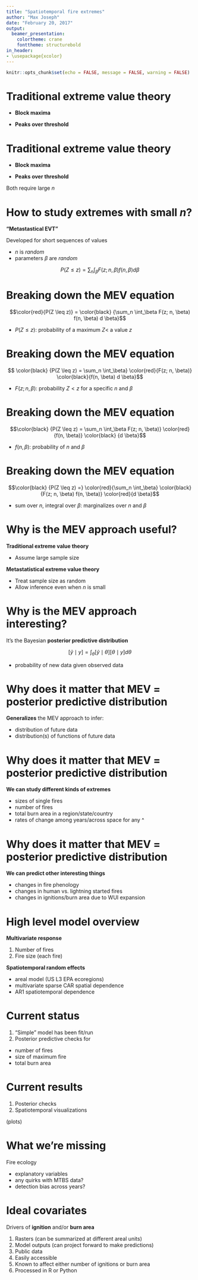 ```yaml
---
title: "Spatiotemporal fire extremes"
author: "Max Joseph"
date: "February 20, 2017"
output: 
  beamer_presentation:
    colortheme: crane
    fonttheme: structurebold
in_header:
- \usepackage{xcolor}
---
```


```r
knitr::opts_chunk$set(echo = FALSE, message = FALSE, warning = FALSE)
```

# Traditional extreme value theory

- **Block maxima**

- **Peaks over threshold**

# Traditional extreme value theory

- **Block maxima**

- **Peaks over threshold**

Both require large $n$


# How to study extremes with small $n$?

**"Metastastical EVT"**

Developed for short sequences of values 

- $n$ is *random*
- parameters $\beta$ are *random*

$$P(Z \leq z) = \sum_n \int_\beta F(z; n, \beta) f(n, \beta) d \beta$$

# Breaking down the MEV equation

$$\color{red}{P(Z \leq z)} = \color{black} {\sum_n \int_\beta F(z; n, \beta) f(n, \beta) d \beta}$$

- $P(Z \leq z)$: probability of a maximum $Z <$ a value $z$


# Breaking down the MEV equation

$$ \color{black} {P(Z \leq z) = \sum_n \int_\beta} \color{red}{F(z; n, \beta)} \color{black}{f(n, \beta) d \beta}$$

- $F(z; n, \beta)$: probability $Z < z$ for a specific $n$ and $\beta$

# Breaking down the MEV equation

$$\color{black} {P(Z \leq z) = \sum_n \int_\beta F(z; n, \beta)} \color{red}{f(n, \beta)} \color{black} {d \beta}$$

- $f(n, \beta)$: probability of $n$ and $\beta$



# Breaking down the MEV equation

$$\color{black} {P(Z \leq z) =} \color{red}{\sum_n \int_\beta} \color{black} {F(z; n, \beta) f(n, \beta)} \color{red}{d \beta}$$

- sum over $n$, integral over $\beta$: marginalizes over $n$ and $\beta$


# Why is the MEV approach useful?

**Traditional extreme value theory**

- Assume large sample size

**Metastatistical extreme value theory**

- Treat sample size as random
- Allow inference even when $n$ is small

# Why is the MEV approach interesting? 

It's the Bayesian **posterior predictive distribution**

$$[\tilde{y} \mid y] = \int_\theta [\tilde{y} \mid \theta] [\theta \mid y] d \theta$$

- probability of new data given observed data

# Why does it matter that MEV = posterior predictive distribution

**Generalizes** the MEV approach to infer:

- distribution of future data
- distribution(s) of functions of future data


# Why does it matter that MEV = posterior predictive distribution

**We can study different kinds of extremes**

- sizes of single fires
- number of fires
- total burn area in a region/state/country
- rates of change among years/across space for any ^


# Why does it matter that MEV = posterior predictive distribution

**We can predict other interesting things**

- changes in fire phenology
- changes in human vs. lightning started fires
- changes in ignitions/burn area due to WUI expansion


# High level model overview

**Multivariate response**

1. Number of fires
2. Fire size (each fire)

**Spatiotemporal random effects**

- areal model (US L3 EPA ecoregions)
- multivariate sparse CAR spatial dependence
- AR1 spatiotemporal dependence



# Current status

1. "Simple" model has been fit/run
2. Posterior predictive checks for

- number of fires
- size of maximum fire
- total burn area

# Current results

1. Posterior checks
2. Spatiotemporal visualizations

(plots)


# What we're missing

Fire ecology

- explanatory variables
- any quirks with MTBS data?
- detection bias across years?


# Ideal covariates

Drivers of **ignition** and/or **burn area**

1. Rasters (can be summarized at different areal units)
2. Model outputs (can project forward to make predictions)
3. Public data
4. Easily accessible
5. Known to affect either number of ignitions or burn area
6. Processed in R or Python
